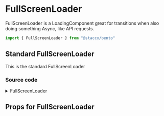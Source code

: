 
<Meta title="components/Loaders/FullScreenLoader" component={FullScreenLoader}/>

# FullScreenLoader
FullScreenLoader is a LoadingComponent great for transitions when also doing something Async, like
API requests.

```javascript
import { FullScreenLoader } from "@staccx/bento"
```

## Standard FullScreenLoader
This is the standard FullScreenLoader

  <Story name="Standard">
   <FullScreenLoader messages={["Loading"]} />
  </Story>

### Source code
<details><summary>FullScreenLoader</summary>
<p>

```bash
import React, { useState, useEffect } from "react"
import PropTypes from "prop-types"
import styled, { css } from "styled-components"
import useInterval from "../../../hooks/useInterval"
import { applyVariants, color, font, spacing } from "../../../theming"
import Loading from "../Loading/Loading"
import themeProps from "./FullScreenLoader.themeProps"
import { componentCreateFactory } from "../../../theming/utils/createVariantsFunctionFactory"

const FullScreenLoader = ({
  messages,
  delay = 50000,
  animation = 1000,
  variant
}) => {
  // state variables
  const [count, setCount] = useState(0)
  const [currentMsg, setCurrentMsg] = useState(messages[0])
  const [previousMsg, setPreviousMsg] = useState("")
  const [hasLooped, setHasLooped] = useState(false)

  // variables
  const maxCount = messages.length - 1

  const handleLooped = () => {
    setCount(0)
    setHasLooped(true)
  }

  // hooks
  useInterval(() => {
    maxCount > count ? setCount(count + 1) : handleLooped()
  }, delay)

  useEffect(() => {
    setCurrentMsg(messages[count])
    if (count === 0 && hasLooped) {
      setPreviousMsg(messages[maxCount])
    } else if (count > 0) {
      setPreviousMsg(messages[count - 1])
    }
  }, [count, hasLooped])

  return (
    <FullScreenContainer variant={variant}>
      <InnerContainer variant={variant}>
        <Loading />
        <MessagesContainer variant={variant}>
          {previousMsg && (
            <PreviousMsg
              key={previousMsg}
              animation={animation}
              variant={variant}
            >
              {previousMsg}
            </PreviousMsg>
          )}
          {currentMsg && (
            <CurrentMsg
              key={currentMsg}
              animation={animation}
              variant={variant}
            >
              {currentMsg}
            </CurrentMsg>
          )}
        </MessagesContainer>
      </InnerContainer>
    </FullScreenContainer>
  )
}

const FullScreenContainer = styled.div`
  position: fixed;
  left: 0;
  top: 0;
  width: 100vw;
  height: 100vh;
  z-index: 999;
  background-color: ${color.black};
  display: flex;
  justify-content: center;
  align-items: center;
  ${applyVariants(themeProps.mainContainer)};
`

const InnerContainer = styled.div`
  display: flex;
  flex-direction: column;
  align-items: center;
  width: 100%;
  ${applyVariants(themeProps.innerContainer)};
`

const MessagesContainer = styled.div`
  margin-top: ${spacing.large};
  position: relative;
  width: 100%;
  ${applyVariants(themeProps.messagesContainer)};
`

const messageStyle = css`
  color: ${color.white};
  font-size: ${font.h2};
  text-align: center;
  position: absolute;
  top: 0;
  left: 0;
  right: 0;
  padding: 0 ${spacing.medium};

  @media (max-width: 425px) {
    font-size: ${font.input};
  }

  ${applyVariants(themeProps.message)};
`

const PreviousMsg = styled.div`
  ${messageStyle};

  animation: fadeout ${p => p.animation}ms linear;
  animation-fill-mode: forwards;
  @keyframes fadeout {
    0% {
      opacity: 1;
    }
    100% {
      opacity: 0;
    }
  }
  ${applyVariants(themeProps.previousMessage)};
`

const CurrentMsg = styled.div`
  ${messageStyle};

  animation: fadein ${p => p.animation}ms linear;
  @keyframes fadein {
    0% {
      opacity: 0;
    }
    100% {
      opacity: 1;
    }
  }
  ${applyVariants(themeProps.currentMessage)};
`

FullScreenLoader.propTypes = {
  messages: PropTypes.array.isRequired
}
FullScreenLoader.themeProps = themeProps
FullScreenLoader.createVariants = componentCreateFactory(FullScreenLoader)

export default FullScreenLoader

```

</p>
</details>

## Props for FullScreenLoader
<Props of={FullScreenLoader} />
